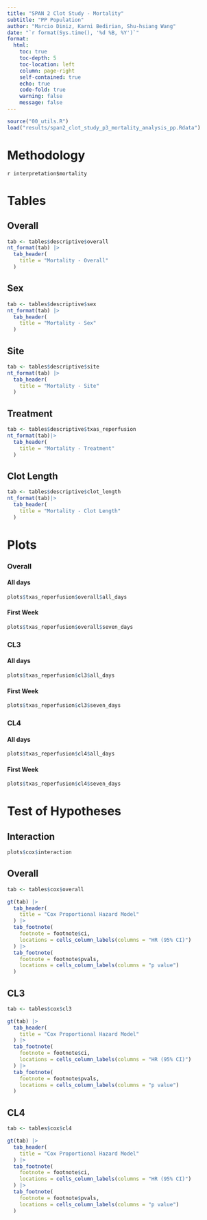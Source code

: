 ```yaml
---
title: "SPAN 2 Clot Study - Mortality"
subtitle: "PP Population"
author: "Marcio Diniz, Karni Bedirian, Shu-hsiang Wang"
date: "`r format(Sys.time(), '%d %B, %Y')`"
format: 
  html:
    toc: true
    toc-depth: 5
    toc-location: left
    column: page-right
    self-contained: true
    echo: true
    code-fold: true
    warning: false
    message: false
---
```


```r
source("00_utils.R") 
load("results/span2_clot_study_p3_mortality_analysis_pp.Rdata")
```


# Methodology
`r interpretation$mortality`

# Tables

::: {.panel-tabset}

## Overall

```r
tab <- tables$descriptive$overall
nt_format(tab) |>
  tab_header(
    title = "Mortality - Overall"
  )
```

## Sex

```r
tab <- tables$descriptive$sex
nt_format(tab) |>
  tab_header(
    title = "Mortality - Sex"
  )
```

## Site

```r
tab <- tables$descriptive$site
nt_format(tab) |>
  tab_header(
    title = "Mortality - Site"
  )
```

## Treatment

```r
tab <- tables$descriptive$txas_reperfusion
nt_format(tab)|>
  tab_header(
    title = "Mortality - Treatment"
  )
```

## Clot Length

```r
tab <- tables$descriptive$clot_length
nt_format(tab)|>
  tab_header(
    title = "Mortality - Clot Length"
  )
```
:::

# Plots

::: {.panel-tabset}


### Overall

::: {.panel-tabset}

#### All days
```r
plots$txas_reperfusion$overall$all_days
```

#### First Week
```r
plots$txas_reperfusion$overall$seven_days
```

:::

### CL3

::: {.panel-tabset}

#### All days
```r
plots$txas_reperfusion$cl3$all_days
```

#### First Week
```r
plots$txas_reperfusion$cl3$seven_days
```

:::


### CL4

::: {.panel-tabset}

#### All days
```r
plots$txas_reperfusion$cl4$all_days
```

#### First Week
```r
plots$txas_reperfusion$cl4$seven_days
```

:::

:::

# Test of Hypotheses

::: {.panel-tabset}

## Interaction

```r
plots$cox$interaction
```


## Overall

```r
tab <- tables$cox$overall

gt(tab) |>
  tab_header(
    title = "Cox Proportional Hazard Model"
  ) |>
  tab_footnote(
    footnote = footnote$ci,
    locations = cells_column_labels(columns = "HR (95% CI)")
  ) |>
  tab_footnote(
    footnote = footnote$pvals,
    locations = cells_column_labels(columns = "p value")
  ) 
```

## CL3

```r
tab <- tables$cox$cl3

gt(tab) |>
  tab_header(
    title = "Cox Proportional Hazard Model"
  ) |>
  tab_footnote(
    footnote = footnote$ci,
    locations = cells_column_labels(columns = "HR (95% CI)")
  ) |>
  tab_footnote(
    footnote = footnote$pvals,
    locations = cells_column_labels(columns = "p value")
  ) 
```


## CL4

```r
tab <- tables$cox$cl4

gt(tab) |>
  tab_header(
    title = "Cox Proportional Hazard Model"
  ) |>
  tab_footnote(
    footnote = footnote$ci,
    locations = cells_column_labels(columns = "HR (95% CI)")
  ) |>
  tab_footnote(
    footnote = footnote$pvals,
    locations = cells_column_labels(columns = "p value")
  ) 
```
:::

